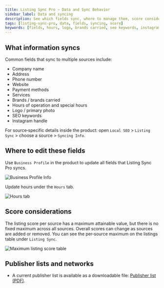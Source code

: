 ```yaml
---
title: Listing Sync Pro – Data and Sync Behavior
sidebar_label: Data and syncing
description: See which fields sync, where to manage them, score considerations, and how to access site lists.
tags: [listing-sync-pro, data, fields, syncing, score]
keywords: [fields, hours, logo, brands carried, seo keywords, instagram handle, score]
---
```


## What information syncs

Common fields that sync to multiple sources include:

- Company name
- Address
- Phone number
- Website
- Payment methods
- Services
- Brands / brands carried
- Hours of operation and special hours
- Logo / primary photo
- SEO keywords
- Instagram handle

For source‑specific details inside the product: open `Local SEO` > `Listing Sync` > choose a source > `Syncing Info`.

## Where to edit these fields

Use `Business Profile` in the product to update all fields that Listing Sync Pro syncs.

![Business Profile Info](./img/business-profile-info.jpg)

Update hours under the `Hours` tab.

![Hours tab](./img/hours-tab.jpg)

## Score considerations

The listing score per source has a maximum attainable value, but there is no fixed maximum across all sources. Overall scores can change as sources are added or removed. You can see the per‑source maximum on the listings table under `Listing Sync`.

![Maximum listing score table](./img/listing-score-maximum.png)

## Publisher lists and networks

- A current publisher list is available as a downloadable file: <a href="/files/Yext-publishers-2024.pdf" target="_blank" download>Publisher list (PDF)</a>.

